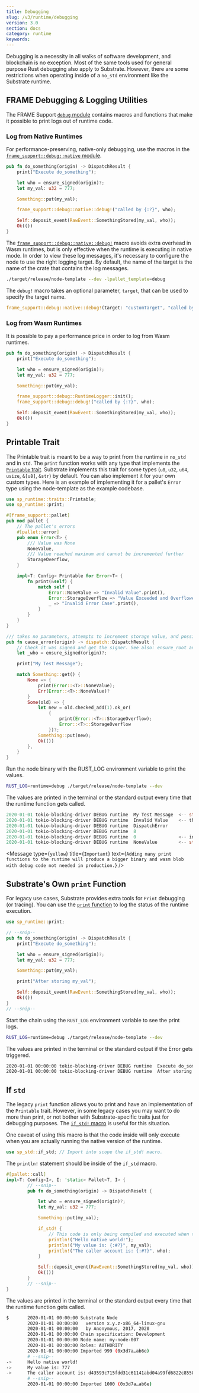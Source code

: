 ```yaml
---
title: Debugging
slug: /v3/runtime/debugging
version: 3.0 
section: docs
category: runtime
keywords:
---
```


Debugging is a necessity in all walks of software development, and blockchain is no exception. Most
of the same tools used for general purpose Rust debugging also apply to Substrate. However, there
are some restrictions when operating inside of a `no_std` environment like the Substrate runtime.

## FRAME Debugging & Logging Utilities

The FRAME Support
[`debug` module](/rustdocs/latest/frame_support/debug/index.html) contains
macros and functions that make it possible to print logs out of runtime code.

### Log from Native Runtimes

For performance-preserving, native-only debugging, use the macros in the
[`frame_support::debug::native` module](/rustdocs/latest/frame_support/debug/native/index.html).

```rust
pub fn do_something(origin) -> DispatchResult {
	print("Execute do_something");

	let who = ensure_signed(origin)?;
	let my_val: u32 = 777;

	Something::put(my_val);

	frame_support::debug::native::debug!("called by {:?}", who);

	Self::deposit_event(RawEvent::SomethingStored(my_val, who));
	Ok(())
}
```

The
[`frame_support::debug::native::debug!`](/rustdocs/latest/frame_support/debug/native/macro.debug.html)
macro avoids extra overhead in Wasm runtimes, but is only effective when the runtime is executing in
native mode. In order to view these log messages, it's necessary to configure the node to use the
right logging target. By default, the name of the target is the name of the crate that contains the
log messages.

```sh
./target/release/node-template --dev -lpallet_template=debug
```

The `debug!` macro takes an optional parameter, `target`, that can be used to specify the target
name.

```rust
frame_support::debug::native::debug!(target: "customTarget", "called by {:?}", who);
```

### Log from Wasm Runtimes

It is possible to pay a performance price in order to log from Wasm runtimes.

```rust
pub fn do_something(origin) -> DispatchResult {
	print("Execute do_something");

	let who = ensure_signed(origin)?;
	let my_val: u32 = 777;

	Something::put(my_val);

	frame_support::debug::RuntimeLogger::init();
	frame_support::debug::debug!("called by {:?}", who);

	Self::deposit_event(RawEvent::SomethingStored(my_val, who));
	Ok(())
}
```

## Printable Trait

The Printable trait is meant to be a way to print from the runtime in `no_std` and in `std`. The
`print` function works with any type that implements the
[`Printable` trait](/rustdocs/latest/sp_runtime/traits/trait.Printable.html).
Substrate implements this trait for some types (`u8`, `u32`, `u64`, `usize`, `&[u8]`, `&str`) by
default. You can also implement it for your own custom types. Here is an example of implementing it
for a pallet's `Error` type using the node-template as the example codebase.

```rust
use sp_runtime::traits::Printable;
use sp_runtime::print;
```

```rust
#[frame_support::pallet]
pub mod pallet {
	// The pallet's errors
	#[pallet::error]
	pub enum Error<T> {
		/// Value was None
		NoneValue,
		/// Value reached maximum and cannot be incremented further
		StorageOverflow,
	}

	impl<T: Config> Printable for Error<T> {
		fn print(&self) {
			match self {
				Error::NoneValue => "Invalid Value".print(),
				Error::StorageOverflow => "Value Exceeded and Overflowed".print(),
				_ => "Invalid Error Case".print(),
			}
		}
	}
}
```

```rust
/// takes no parameters, attempts to increment storage value, and possibly throws an error
pub fn cause_error(origin) -> dispatch::DispatchResult {
	// Check it was signed and get the signer. See also: ensure_root and ensure_none
	let _who = ensure_signed(origin)?;

	print("My Test Message");

	match Something::get() {
		None => {
			print(Error::<T>::NoneValue);
			Err(Error::<T>::NoneValue)?
		}
		Some(old) => {
			let new = old.checked_add(1).ok_or(
				{
					print(Error::<T>::StorageOverflow);
					Error::<T>::StorageOverflow
				})?;
			Something::put(new);
			Ok(())
		},
	}
}
```

Run the node binary with the RUST_LOG environment variable to print the values.

```sh
RUST_LOG=runtime=debug ./target/release/node-template --dev
```

The values are printed in the terminal or the standard output every time that the runtime function
gets called.

```rust
2020-01-01 tokio-blocking-driver DEBUG runtime  My Test Message  <-- str implements Printable by default
2020-01-01 tokio-blocking-driver DEBUG runtime  Invalid Value    <-- the custom string from NoneValue
2020-01-01 tokio-blocking-driver DEBUG runtime  DispatchError
2020-01-01 tokio-blocking-driver DEBUG runtime  8
2020-01-01 tokio-blocking-driver DEBUG runtime  0                <-- index value from the Error enum definition
2020-01-01 tokio-blocking-driver DEBUG runtime  NoneValue        <-- str which holds the name of the ident of the error
```

<Message
  type={`yellow`}
  title={`Important`}
  text={`Adding many print functions to the runtime will produce a bigger binary and wasm blob
  with debug code not needed in production.`}
/>

## Substrate's Own `print` Function

For legacy use cases, Substrate provides extra tools for `Print` debugging (or tracing). You can use
the [`print` function](/rustdocs/latest/sp_runtime/fn.print.html) to log the
status of the runtime execution.

```rust
use sp_runtime::print;

// --snip--
pub fn do_something(origin) -> DispatchResult {
	print("Execute do_something");

	let who = ensure_signed(origin)?;
	let my_val: u32 = 777;

	Something::put(my_val);

	print("After storing my_val");

	Self::deposit_event(RawEvent::SomethingStored(my_val, who));
	Ok(())
}
// --snip--
```

Start the chain using the `RUST_LOG` environment variable to see the print logs.

```sh
RUST_LOG=runtime=debug ./target/release/node-template --dev
```

The values are printed in the terminal or the standard output if the Error gets triggered.

```sh
2020-01-01 00:00:00 tokio-blocking-driver DEBUG runtime  Execute do_something
2020-01-01 00:00:00 tokio-blocking-driver DEBUG runtime  After storing my_val
```

## If `std`

The legacy `print` function allows you to print and have an implementation of the `Printable` trait.
However, in some legacy cases you may want to do more than print, or not bother with
Substrate-specific traits just for debugging purposes. The
[`if_std!` macro](/rustdocs/latest/sp_std/macro.if_std.html) is useful for this
situation.

One caveat of using this macro is that the code inside will only execute when you are actually
running the native version of the runtime.

```rust
use sp_std::if_std; // Import into scope the if_std! macro.
```

The `println!` statement should be inside of the `if_std` macro.

```rust
#[pallet::call]
impl<T: Config<I>, I: 'static> Pallet<T, I> {
		// --snip--
		pub fn do_something(origin) -> DispatchResult {

			let who = ensure_signed(origin)?;
			let my_val: u32 = 777;

			Something::put(my_val);

			if_std! {
				// This code is only being compiled and executed when the `std` feature is enabled.
				println!("Hello native world!");
				println!("My value is: {:#?}", my_val);
				println!("The caller account is: {:#?}", who);
			}

			Self::deposit_event(RawEvent::SomethingStored(my_val, who));
			Ok(())
		}
		// --snip--
}
```

The values are printed in the terminal or the standard output every time that the runtime function
gets called.

```sh
$		2020-01-01 00:00:00 Substrate Node
		2020-01-01 00:00:00   version x.y.z-x86_64-linux-gnu
		2020-01-01 00:00:00   by Anonymous, 2017, 2020
		2020-01-01 00:00:00 Chain specification: Development
		2020-01-01 00:00:00 Node name: my-node-007
		2020-01-01 00:00:00 Roles: AUTHORITY
		2020-01-01 00:00:00 Imported 999 (0x3d7a…ab6e)
		# --snip--
->		Hello native world!
->		My value is: 777
->		The caller account is: d43593c715fdd31c61141abd04a99fd6822c8558854ccde39a5684e7a56da27d (5GrwvaEF...)
		# --snip--
		2020-01-01 00:00:00 Imported 1000 (0x3d7a…ab6e)

```
